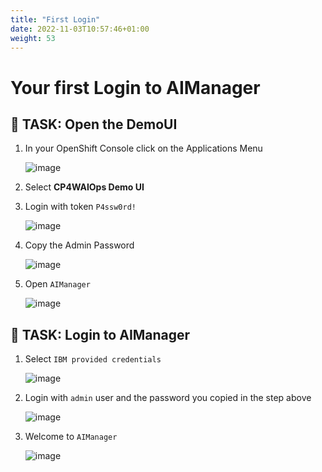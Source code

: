 ```yaml
---
title: "First Login"
date: 2022-11-03T10:57:46+01:00
weight: 53
---
```


# Your first Login to AIManager

## 🚀 TASK: Open the DemoUI



1. In your OpenShift Console click on the Applications Menu

	![image](/images/07_fzth_ocp_menu.png)

1. Select **CP4WAIOps Demo UI**

1. Login with token `P4ssw0rd!`

	![image](/images/08_demo_ui_login.png)

1. Copy the Admin Password

	![image](/images/09_demo_ui_aimanager_pwd.png)

1. Open `AIManager`

	![image](/images/10_demo_ui_aimanager_open.png)


## 🚀 TASK: Login to AIManager

1. Select `IBM provided credentials`

	![image](/images/11_demo_ui_aimanager_type.png)

1. Login with `admin` user and the password you copied in the step above

	![image](/images/12_demo_ui_aimanager_login.png)

1. Welcome to  `AIManager`

	![image](/images/13_demo_ui_aimanager_welcome.png)




